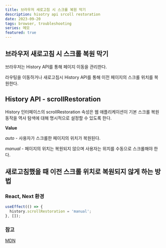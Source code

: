 ```yaml
---
title: 브라우저 새로고침 시 스크롤 복원 막기
description: hisotry api srcoll restoration
date: 2023-09-20
tags: browser, troubleshooting
series: 메모
featured: true
---
```


## 브라우저 새로고침 시 스크롤 복원 막기

브라우저는 History API를 통해 페이지 이동을 관리한다.

라우팅을 이동하거나 새로고침시 History API를 통해 이전 페이지의 스크롤 위치를 복원한다.

## History API - scrollRestoration

History 인터페이스의 scrollRestoration 속성은 웹 애플리케이션이 기본 스크롤 복원 동작을 역사 탐색에 대해 명시적으로 설정할 수 있도록 한다.

**Value**

_auto_ - 사용자가 스크롤한 페이지의 위치가 복원된다.

_manual_ - 페이지의 위치는 복원되지 않으며 사용자는 위치를 수동으로 스크롤해야 한다.

## 새로고침했을 때 이전 스크롤 위치로 복원되지 않게 하는 방법

### React, Next 환경

```jsx
useEffect(() => {
  history.scrollRestoration = 'manual';
}, []);
```

### 참고

[MDN](https://developer.mozilla.org/en-US/docs/Web/API/History/scrollRestoration)
